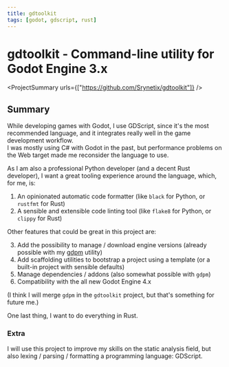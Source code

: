 ```yaml
---
title: gdtoolkit
tags: [godot, gdscript, rust]
---
```


<Back name="Projects" link="../../" />

# gdtoolkit - Command-line utility for Godot Engine 3.x

<ProjectSummary
  urls={["https://github.com/Srynetix/gdtoolkit"]}
/>

## Summary

While developing games with Godot, I use GDScript, since it's the most recommended language, and it integrates really well in the game development workflow.  
I was mostly using C# with Godot in the past, but performance problems on the Web target made me reconsider the language to use.

As I am also a professional Python developer (and a decent Rust developer), I want a great tooling experience around the language, which, for me, is:

1. An opinionated automatic code formatter (like `black` for Python, or `rustfmt` for Rust)
2. A sensible and extensible code linting tool (like `flake8` for Python, or `clippy` for Rust)

Other features that could be great in this project are:

3. Add the possibility to manage / download engine versions (already possible with my [gdpm](../gdpm) utility)
4. Add scaffolding utilities to bootstrap a project using a template (or a built-in project with sensible defaults)
5. Manage dependencies / addons (also somewhat possible with `gdpm`)
6. Compatibility with the all new Godot Engine 4.x

(I think I will merge `gdpm` in the `gdtoolkit` project, but that's something for future me.)

One last thing, I want to do everything in Rust.

### Extra

I will use this project to improve my skills on the static analysis field, but also lexing / parsing / formatting a programming language: GDScript.
